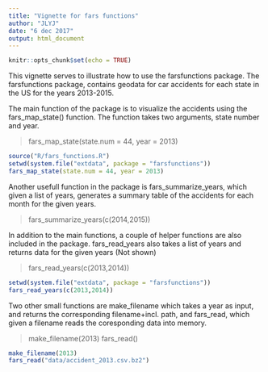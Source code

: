 ```yaml
---
title: "Vignette for fars functions"
author: "JLYJ"
date: "6 dec 2017"
output: html_document
---
```


```r
knitr::opts_chunk$set(echo = TRUE)
```

This vignette serves to illustrate how to use the farsfunctions package. The farsfunctions package, contains geodata for car accidents for each state in the US for the years 2013-2015. 

The main function of the package is to visualize the accidents using the fars_map_state() function. The function takes two arguments, state number and year.

> fars_map_state(state.num = 44, year = 2013)

```r
source("R/fars_functions.R")
setwd(system.file("extdata", package = "farsfunctions"))
fars_map_state(state.num = 44, year = 2013)
```

Another usefull function in the package is fars_summarize_years, which given a list of years, generates a summary table of the accidents for each month for the given years.

> fars_summarize_years(c(2014,2015))

In addition to the main functions, a couple of helper functions are also included in the package.
fars_read_years also takes a list of years and returns data for the given years (Not shown)

> fars_read_years(c(2013,2014))

```r
setwd(system.file("extdata", package = "farsfunctions"))
fars_read_years(c(2013,2014))
```

Two other small functions are make_filename which takes a year as input, and returns the corresponding filename+incl. path, and fars_read, which given a filename reads the coresponding data into memory.

> make_filename(2013) 
> fars_read()
```r
make_filename(2013)
fars_read("data/accident_2013.csv.bz2")
```



